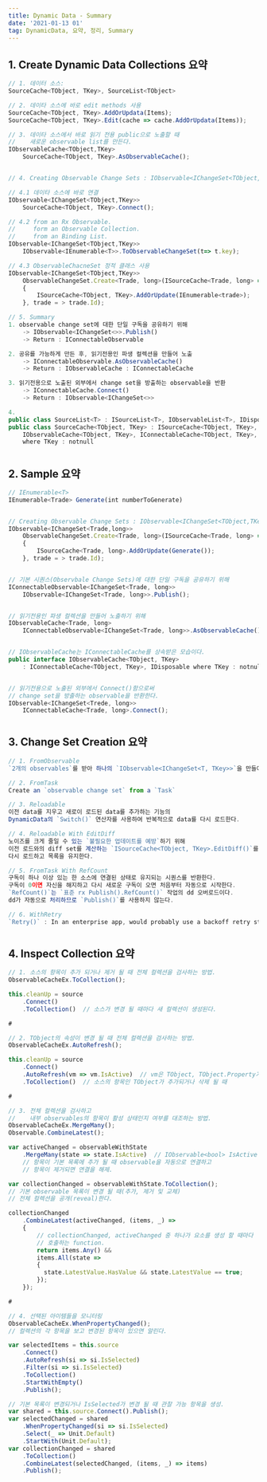 ```yaml
---
title: Dynamic Data - Summary
date: '2021-01-13 01'
tag: DynamicData, 요약, 정리, Summary
---
```


## 1. Create Dynamic Data Collections 요약
```js
// 1. 데이터 소스:
SourceCache<TObject, TKey>, SourceList<TObject>

// 2. 데이타 소스에 바로 edit methods 사용
SourceCache<TObject, TKey>.AddOrUpdata(Items);
SourceCache<TObject, TKey>.Edit(cache => cache.AddOrUpdata(Items));

// 3. 데이타 소스에서 바로 읽기 전용 public으로 노출할 때
//    새로운 observable list를 만든다.
IObservableCache<TObject,TKey> 
    SourceCache<TObject, TKey>.AsObservableCache();


// 4. Creating Observable Change Sets : IObservable<IChangeSet<TObject,TKey>>

// 4.1 데이타 소스에 바로 연결
IObservable<IChangeSet<TObject,TKey>> 
    SourceCache<TObject, TKey>.Connect();

// 4.2 from an Rx Observable.
//     form an Observable Collection.
//     from an Binding List.
IObservable<IChangeSet<TObject,TKey>> 
    IObservable<IEnumerable<T>>.ToObservableChangeSet(t=> t.key);

// 4.3 ObservableChacneSet 정적 클래스 사용
IObservable<IChangeSet<TObject,TKey>> 
    ObservableChangeSet.Create<Trade, long>(ISourceCache<Trade, long> =>
    {
        ISourceCache<TObject, TKey>.AddOrUpdate(IEnumerable<trade>);
    }, trade = > trade.Id);

// 5. Summary
1. observable change set에 대한 단일 구독을 공유하기 위해
    -> IObservable<IChangeSet<>>.Publish()
    -> Return : IConnectableObservable

2. 공유를 가능하게 만든 후, 읽기전용인 파생 컬렉션을 만들어 노출
    -> IConnectableObservable.AsObservableCache()
    -> Return : IObservableCache : IConnectableCache

3. 읽기전용으로 노출된 외부에서 change set을 방출하는 observable을 반환
    -> IConnectableCache.Connect()
    -> Return : IObservable<IChangeSet<>>

4. 
public class SourceList<T> : ISourceList<T>, IObservableList<T>, IDisposable
public class SourceCache<TObject, TKey> : ISourceCache<TObject, TKey>, 
    IObservableCache<TObject, TKey>, IConnectableCache<TObject, TKey>, IDisposable 
    where TKey : notnull
```
#
## 2. Sample 요약
```js
// IEnumerable<T>
IEnumerable<Trade> Generate(int numberToGenerate)


// Creating Observable Change Sets : IObservable<IChangeSet<TObject,TKey>>
IObservable<IChangeSet<Trade,long>> 
    ObservableChangeSet.Create<Trade, long>(ISourceCache<Trade, long> =>
    {
        ISourceCache<Trade, long>.AddOrUpdate(Generate());
    }, trade = > trade.Id);


// 기본 시퀀스(Observbale Change Sets)에 대한 단일 구독을 공유하기 위해
IConnectableObservable<IChangeSet<Trade, long>> 
    IObservable<IChangeSet<Trade, long>>.Publish();


// 읽기전용인 파생 컬렉션을 만들어 노출하기 위해
IObservableCache<Trade, long> 
    IConnectableObservable<IChangeSet<Trade, long>>.AsObservableCache();


// IObservableCache는 IConnectableCache를 상속받은 모습이다.
public interface IObservableCache<TObject, TKey>
    : IConnectableCache<TObject, TKey>, IDisposable where TKey : notnull


// 읽기전용으로 노출된 외부에서 Connect()함으로써 
// change set을 방출하는 observable을 반환한다.
IObservable<IChangeSet<Trede, long>> 
    IConnectableCache<Trade, long>.Connect();
```
#
## 3. Change Set Creation 요약
```js
// 1. FromObservable
`2개의 observables`를 받아 하나의 `IObservable<IChangeSet<T, TKey>>`을 만들어 반환한다.  

// 2. FromTask
Create an `observable change set` from a `Task`

// 3. Reloadable
이전 data를 지우고 새로이 로드된 data를 추가하는 기능의 
DynamicData의 `Switch()` 연산자를 사용하여 반복적으로 data를 다시 로드한다.

// 4. Reloadable With EditDiff
노이즈를 크게 줄일 수 있는 `불필요한 업데이트를 예방`하기 위해 
이전 로드와의 diff set를 계산하는 `ISourceCache<TObject, TKey>.EditDiff()`를 사용하여
다시 로드하고 목록을 유지한다.

// 5. FromTask With RefCount
구독이 하나 이상 있는 한 소스에 연결된 상태로 유지되는 시퀀스를 반환한다.  
구독이 0이면 자신을 해지하고 다시 새로운 구독이 오면 처음부터 자동으로 시작한다.
`RefCount()`는 `표준 rx Publish().RefCount()` 작업의 dd 오버로드이다.
dd가 자동으로 처리하므로 `Publish()`를 사용하지 않는다.

// 6. WithRetry
`Retry()` : In an enterprise app, would probably use a backoff retry strategy
```
#
## 4. Inspect Collection 요약
```js
// 1. 소스의 항목이 추가 되거나 제거 될 때 전체 컬렉션을 검사하는 방법.
ObservableCacheEx.ToCollection();  

this.cleanUp = source
    .Connect()
    .ToCollection()  // 소스가 변경 될 때마다 새 컬렉션이 생성된다.

#

// 2. TObject의 속성이 변경 될 때 전체 컬렉션을 검사하는 방법.
ObservableCacheEx.AutoRefresh();

this.cleanUp = source
    .Connect()
    .AutoRefresh(vm => vm.IsActive)  // vm은 TObject, TObject.Property가 변경 될 때
    .ToCollection()  // 소스의 항목인 TObject가 추가되거나 삭제 될 때

#

// 3. 전체 컬렉션을 검사하고 
//    내부 observables의 항목이 활성 상태인지 여부를 대조하는 방법.
ObservableCacheEx.MergeMany();
Observable.CombineLatest(); 

var activeChanged = observableWithState
    .MergeMany(state => state.IsActive)  // IObservable<bool> IsActive
    // 항목이 기본 목록에 추가 될 때 observable을 자동으로 연결하고 
    // 항목이 제거되면 연결을 해제.

var collectionChanged = observableWithState.ToCollection();
// 기본 observable 목록이 변경 될 때(추가, 제거 및 교체) 
// 전체 컬렉션을 공개(reveal)한다.

collectionChanged
    .CombineLatest(activeChanged, (items, _) =>
    {
        // collectionChanged, activeChanged 중 하나가 요소를 생성 할 때마다 
        // 호출하는 function.
        return items.Any() &&
        items.All(state => 
        {
          state.LatestValue.HasValue && state.LatestValue == true;
        });
    });

#

// 4. 선택된 아이템들을 모니터링
ObservableCacheEx.WhenPropertyChanged();  
// 컬렉션의 각 항목을 보고 변경된 항목이 있으면 알린다.

var selectedItems = this.source
    .Connect()
    .AutoRefresh(si => si.IsSelected)
    .Filter(si => si.IsSelected)
    .ToCollection()
    .StartWithEmpty()
    .Publish();

// 기본 목록이 변경되거나 IsSelected가 변경 될 때 관찰 가능 항목을 생성.
var shared = this.source.Connect().Publish();
var selectedChanged = shared
    .WhenPropertyChanged(si => si.IsSelected)
    .Select(_ => Unit.Default)
    .StartWith(Unit.Default);
var collectionChanged = shared
    .ToCollection()
    .CombineLatest(selectedChanged, (items, _) => items)
    .Publish();
```